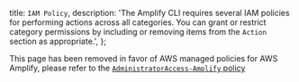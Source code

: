   title: `IAM Policy`,
  description: 'The Amplify CLI requires several IAM policies for performing actions across all categories. You can grant or restrict category permissions by including or removing items from the `Action` section as appropriate.',
};

This page has been removed in favor of AWS managed policies for AWS Amplify, please refer to the [`AdministratorAccess-Amplify` policy](https://docs.aws.amazon.com/amplify/latest/userguide/security-iam-awsmanpol.html#security-iam-awsmanpol-AdministratorAccess-Amplify)
